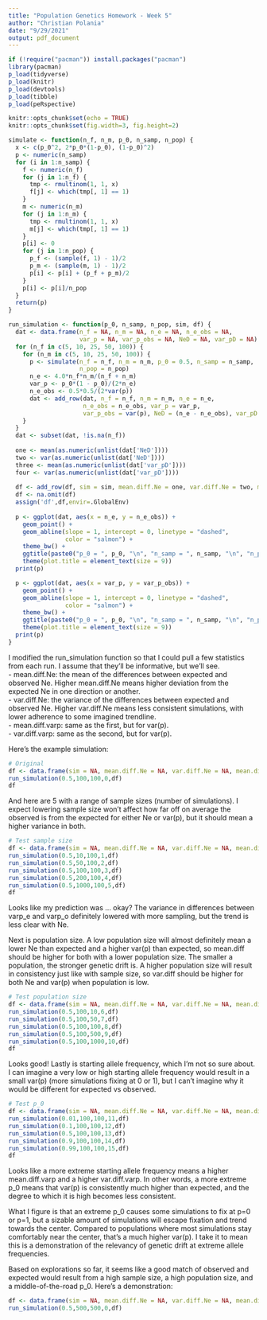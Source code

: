---
title: "Population Genetics Homework - Week 5"
author: "Christian Polania"
date: "9/29/2021"
output: pdf_document
---

```{r setup, include=FALSE}
if (!require("pacman")) install.packages("pacman")
library(pacman)
p_load(tidyverse)
p_load(knitr)
p_load(devtools)
p_load(tibble)
p_load(peRspective)

knitr::opts_chunk$set(echo = TRUE)
knitr::opts_chunk$set(fig.width=3, fig.height=2)
```

```{r functions, include=FALSE}
simulate <- function(n_f, n_m, p_0, n_samp, n_pop) {
  x <- c(p_0^2, 2*p_0*(1-p_0), (1-p_0)^2)
  p <- numeric(n_samp)
  for (i in 1:n_samp) {
    f <- numeric(n_f)
    for (j in 1:n_f) {
      tmp <- rmultinom(1, 1, x)
      f[j] <- which(tmp[, 1] == 1)
    }
    m <- numeric(n_m)
    for (j in 1:n_m) {
      tmp <- rmultinom(1, 1, x)
      m[j] <- which(tmp[, 1] == 1)
    }
    p[i] <- 0
    for (j in 1:n_pop) {
      p_f <- (sample(f, 1) - 1)/2
      p_m <- (sample(m, 1) - 1)/2
      p[i] <- p[i] + (p_f + p_m)/2
    }
    p[i] <- p[i]/n_pop
  }
  return(p)
}

run_simulation <- function(p_0, n_samp, n_pop, sim, df) {
  dat <- data.frame(n_f = NA, n_m = NA, n_e = NA, n_e_obs = NA, 
                    var_p = NA, var_p_obs = NA, NeD = NA, var_pD = NA)
  for (n_f in c(5, 10, 25, 50, 100)) {
    for (n_m in c(5, 10, 25, 50, 100)) {
      p <- simulate(n_f = n_f, n_m = n_m, p_0 = 0.5, n_samp = n_samp, 
                    n_pop = n_pop)
      n_e <- 4.0*n_f*n_m/(n_f + n_m)
      var_p <- p_0*(1 - p_0)/(2*n_e)
      n_e_obs <- 0.5*0.5/(2*var(p))
      dat <- add_row(dat, n_f = n_f, n_m = n_m, n_e = n_e, 
                     n_e_obs = n_e_obs, var_p = var_p, 
                     var_p_obs = var(p), NeD = (n_e - n_e_obs), var_pD = (var_p - var(p)))
    }
  }
  dat <- subset(dat, !is.na(n_f))
  
  one <- mean(as.numeric(unlist(dat['NeD'])))
  two <- var(as.numeric(unlist(dat['NeD'])))
  three <- mean(as.numeric(unlist(dat['var_pD'])))
  four <- var(as.numeric(unlist(dat['var_pD'])))
  
  df <- add_row(df, sim = sim, mean.diff.Ne = one, var.diff.Ne = two, mean.diff.varp = three, var.diff.varp = four)
  df <- na.omit(df)
  assign('df',df,envir=.GlobalEnv)
    
  p <- ggplot(dat, aes(x = n_e, y = n_e_obs)) +
    geom_point() +
    geom_abline(slope = 1, intercept = 0, linetype = "dashed",
                color = "salmon") +
    theme_bw() +
    ggtitle(paste0("p_0 = ", p_0, "\n", "n_samp = ", n_samp, "\n", "n_pop = ", n_pop)) +
    theme(plot.title = element_text(size = 9))
  print(p)

  p <- ggplot(dat, aes(x = var_p, y = var_p_obs)) +
    geom_point() +
    geom_abline(slope = 1, intercept = 0, linetype = "dashed",
                color = "salmon") +
    theme_bw() +
    ggtitle(paste0("p_0 = ", p_0, "\n", "n_samp = ", n_samp, "\n", "n_pop = ", n_pop)) +
    theme(plot.title = element_text(size = 9))
  print(p)
}
```

I modified the run_simulation function so that I could pull a few statistics from each run. I assume that they'll be informative, but we'll see.  
- mean.diff.Ne: the mean of the differences between expected and observed Ne. Higher mean.diff.Ne means higher deviation from the expected Ne in one direction or another.  
- var.diff.Ne: the variance of the differences between expected and observed Ne. Higher var.diff.Ne means less consistent simulations, with lower adherence to some imagined trendline.  
- mean.diff.varp: same as the first, but for var(p).  
- var.diff.varp: same as the second, but for var(p).  
 
Here's the example simulation:

```{r}
# Original
df <- data.frame(sim = NA, mean.diff.Ne = NA, var.diff.Ne = NA, mean.diff.varp = NA, var.diff.varp = NA)
run_simulation(0.5,100,100,0,df)
df
```

And here are 5 with a range of sample sizes (number of simulations). I expect lowering sample size won't affect how far off on average the observed is from the expected for either Ne or var(p), but it should mean a higher variance in both.

```{r, echo=FALSE}
# Test sample size
df <- data.frame(sim = NA, mean.diff.Ne = NA, var.diff.Ne = NA, mean.diff.varp = NA, var.diff.varp = NA)
run_simulation(0.5,10,100,1,df)
run_simulation(0.5,50,100,2,df)
run_simulation(0.5,100,100,3,df)
run_simulation(0.5,200,100,4,df)
run_simulation(0.5,1000,100,5,df)
df

```

Looks like my prediction was ... okay? The variance in differences between varp_e and varp_o definitely lowered with more sampling, but the trend is less clear with Ne.
 
Next is population size. A low population size will almost definitely mean a lower Ne than expected and a higher var(p) than expected, so mean.diff should be higher for both with a lower population size. The smaller a population, the stronger genetic drift is. A higher population size will result in consistency just like with sample size, so var.diff should be higher for both Ne and var(p) when population is low.

```{r, echo=FALSE}
# Test population size
df <- data.frame(sim = NA, mean.diff.Ne = NA, var.diff.Ne = NA, mean.diff.varp = NA, var.diff.varp = NA)
run_simulation(0.5,100,10,6,df)
run_simulation(0.5,100,50,7,df)
run_simulation(0.5,100,100,8,df)
run_simulation(0.5,100,500,9,df)
run_simulation(0.5,100,1000,10,df)
df
```

Looks good! Lastly is starting allele frequency, which I'm not so sure about. I can imagine a very low or high starting allele frequency would result in a small var(p) (more simulations fixing at 0 or 1), but I can't imagine why it would be different for expected vs observed.

```{r, echo=FALSE}
# Test p_0
df <- data.frame(sim = NA, mean.diff.Ne = NA, var.diff.Ne = NA, mean.diff.varp = NA, var.diff.varp = NA)
run_simulation(0.01,100,100,11,df)
run_simulation(0.1,100,100,12,df)
run_simulation(0.5,100,100,13,df)
run_simulation(0.9,100,100,14,df)
run_simulation(0.99,100,100,15,df)
df
```
Looks like a more extreme starting allele frequency means a higher mean.diff.varp and a higher var.diff.varp. In other words, a more extreme p_0 means that var(p) is consistently much higher than expected, and the degree to which it is high becomes less consistent.
 
What I figure is that an extreme p_0 causes some simulations to fix at p=0 or p=1, but a sizable amount of simulations will escape fixation and trend towards the center. Compared to populations where most simulations stay comfortably near the center, that's a much higher var(p). I take it to mean this is a demonstration of the relevancy of genetic drift at extreme allele frequencies.  
 
Based on explorations so far, it seems like a good match of observed and expected would result from a high sample size, a high population size, and a middle-of-the-road p_0. Here's a demonstration:

```{r}
df <- data.frame(sim = NA, mean.diff.Ne = NA, var.diff.Ne = NA, mean.diff.varp = NA, var.diff.varp = NA)
run_simulation(0.5,500,500,0,df)
```
